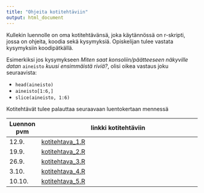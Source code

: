```yaml
---
title: "Ohjeita kotitehtäviin"
output: html_document
---
```



Kullekin luennolle on oma kotitehtävänsä, joka käytännössä on r-skripti, jossa on ohjeita, koodia sekä kysymyksiä. Opiskelijan tulee vastata kysymyksiin koodipätkällä. 

Esimerkiksi jos kysymykseen *Miten saat konsoliin/päätteeseen näkyville datan* `aineisto` *kuusi ensimmäistä riviä?*, olisi oikea vastaus joku seuraavista:

- `head(aineisto)`
- `aineisto[1:6,]`
- `slice(aineisto, 1:6)`

Kotitehtävät tulee palauttaa seuraavaan luentokertaan mennessä 


| Luennon pvm | linkki kotitehtäviin
| ---  | ------------------------------  |
| 12.9. | [kotitehtava_1.R](https://raw.githubusercontent.com/muuankarski/utur2016/master/kotitehtavat/kotitehtava_1.R) |
| 19.9. | [kotitehtava_2.R](https://raw.githubusercontent.com/muuankarski/utur2016/master/kotitehtavat/kotitehtava_2.R) |
| 26.9. | [kotitehtava_3.R](https://raw.githubusercontent.com/muuankarski/utur2016/master/kotitehtavat/kotitehtava_3.R) |
| 3.10. | [kotitehtava_4.R](https://raw.githubusercontent.com/muuankarski/utur2016/master/kotitehtavat/kotitehtava_4.R) |
| 10.10.| [kotitehtava_5.R](https://raw.githubusercontent.com/muuankarski/utur2016/master/kotitehtavat/kotitehtava_5.R) |